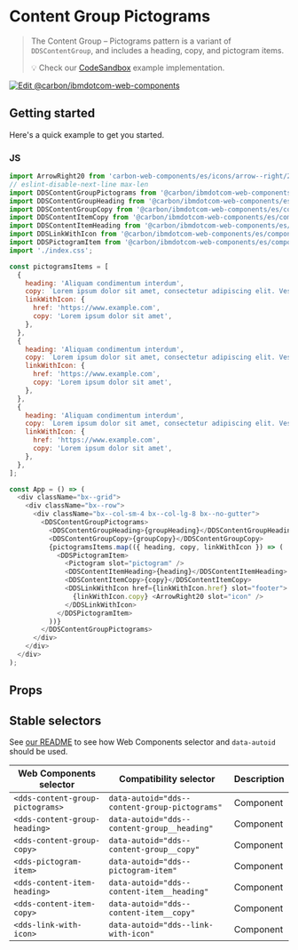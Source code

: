 
# Content Group Pictograms

> The Content Group – Pictograms pattern is a variant of `DDSContentGroup`, and
> includes a heading, copy, and pictogram items.
>
> 💡 Check our
> [CodeSandbox](https://githubbox.com/carbon-design-system/carbon-for-ibm-dotcom/tree/main/packages/web-components/examples/codesandbox/components-react/content-group-pictograms)
> example implementation.

[![Edit @carbon/ibmdotcom-web-components](https://codesandbox.io/static/img/play-codesandbox.svg)](https://githubbox.com/carbon-design-system/carbon-for-ibm-dotcom/tree/main/packages/web-components/examples/codesandbox/components-react/content-group-pictograms)

## Getting started

Here's a quick example to get you started.

### JS

```js
import ArrowRight20 from 'carbon-web-components/es/icons/arrow--right/20';
// eslint-disable-next-line max-len
import DDSContentGroupPictograms from '@carbon/ibmdotcom-web-components/es/components-react/content-group-pictograms/content-group-pictograms';
import DDSContentGroupHeading from '@carbon/ibmdotcom-web-components/es/components-react/content-group/content-group-heading';
import DDSContentGroupCopy from '@carbon/ibmdotcom-web-components/es/components-react/content-group/content-group-copy';
import DDSContentItemCopy from '@carbon/ibmdotcom-web-components/es/components-react/content-item/content-item-copy';
import DDSContentItemHeading from '@carbon/ibmdotcom-web-components/es/components-react/content-item/content-item-heading';
import DDSLinkWithIcon from '@carbon/ibmdotcom-web-components/es/components-react/link-with-icon/link-with-icon';
import DDSPictogramItem from '@carbon/ibmdotcom-web-components/es/components-react/pictogram-item/pictogram-item';
import './index.css';

const pictogramsItems = [
  {
    heading: 'Aliquam condimentum interdum',
    copy: `Lorem ipsum dolor sit amet, consectetur adipiscing elit. Vestibulum non porttitor libero, in venenatis magna.`,
    linkWithIcon: {
      href: 'https://www.example.com',
      copy: 'Lorem ipsum dolor sit amet',
    },
  },
  {
    heading: 'Aliquam condimentum interdum',
    copy: `Lorem ipsum dolor sit amet, consectetur adipiscing elit. Vestibulum non porttitor libero, in venenatis magna.`,
    linkWithIcon: {
      href: 'https://www.example.com',
      copy: 'Lorem ipsum dolor sit amet',
    },
  },
  {
    heading: 'Aliquam condimentum interdum',
    copy: `Lorem ipsum dolor sit amet, consectetur adipiscing elit. Vestibulum non porttitor libero, in venenatis magna.`,
    linkWithIcon: {
      href: 'https://www.example.com',
      copy: 'Lorem ipsum dolor sit amet',
    },
  },
];

const App = () => (
  <div className="bx--grid">
    <div className="bx--row">
      <div className="bx--col-sm-4 bx--col-lg-8 bx--no-gutter">
        <DDSContentGroupPictograms>
          <DDSContentGroupHeading>{groupHeading}</DDSContentGroupHeading>
          <DDSContentGroupCopy>{groupCopy}</DDSContentGroupCopy>
          {pictogramsItems.map(({ heading, copy, linkWithIcon }) => (
            <DDSPictogramItem>
              <Pictogram slot="pictogram" />
              <DDSContentItemHeading>{heading}</DDSContentItemHeading>
              <DDSContentItemCopy>{copy}</DDSContentItemCopy>
              <DDSLinkWithIcon href={linkWithIcon.href} slot="footer">
                {linkWithIcon.copy} <ArrowRight20 slot="icon" />
              </DDSLinkWithIcon>
            </DDSPictogramItem>
          ))}
        </DDSContentGroupPictograms>
      </div>
    </div>
  </div>
);
```

## Props

<Props of={PropTypesRef} />

## Stable selectors

See [our README](https://github.com/carbon-design-system/carbon-for-ibm-dotcom/tree/main/packages/web-components#stable-selectors-for-analytics-and-integratione2e-testing-in-web-components) to see how Web Components selector and `data-autoid` should be used.

| Web Components selector          | Compatibility selector                        | Description |
| -------------------------------- | --------------------------------------------- | ----------- |
| `<dds-content-group-pictograms>` | `data-autoid="dds--content-group-pictograms"` | Component   |
| `<dds-content-group-heading>`    | `data-autoid="dds--content-group__heading"`   | Component   |
| `<dds-content-group-copy>`       | `data-autoid="dds--content-group__copy"`      | Component   |
| `<dds-pictogram-item>`           | `data-autoid="dds--pictogram-item"`           | Component   |
| `<dds-content-item-heading>`     | `data-autoid="dds--content-item__heading"`    | Component   |
| `<dds-content-item-copy>`        | `data-autoid="dds--content-item__copy"`       | Component   |
| `<dds-link-with-icon>`           | `data-autoid="dds--link-with-icon"`           | Component   |

<Description markdown={contributing} />
